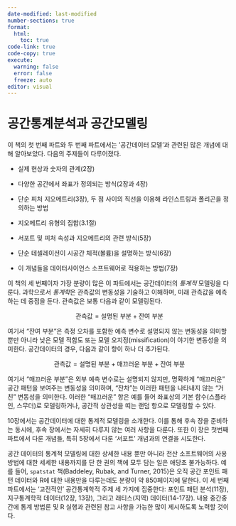 ```yaml
---
date-modified: last-modified
number-sections: true
format: 
  html: 
    toc: true
code-link: true
code-copy: true
execute: 
  warning: false
  error: false
  freeze: auto
editor: visual
---
```


# 공간통계분석과 공간모델링

이 책의 첫 번째 파트와 두 번째 파트에서는 '공간데이터 모델'과 관련된 많은 개념에 대해 알아보았다. 다음의 주제들이 다루어졌다.

-   실제 현상과 숫자의 관계(2장)

-   다양한 공간에서 좌표가 정의되는 방식(2장과 4장)

-   단순 피처 지오메트리(3장), 두 점 사이의 직선을 이용해 라인스트링과 폴리곤을 정의하는 방법

-   지오메트리 유형의 집합(3.1절)

-   서포트 및 피처 속성과 지오메트리의 관련 방식(5장)

-   단순 테셀레이션이 시공간 체적(볼륨)을 설명하는 방식(6장)

-   이 개념들을 데이터사이언스 소프트웨어로 적용하는 방법(7장)

이 책의 세 번째이자 가장 분량이 많은 이 파트에서는 공간데이터의 *통계적* 모델링을 다룬다. 과학으로서 *통계학*은 관측값의 변동성을 기술하고 이해하며, 미래 관측값을 예측하는 데 중점을 둔다. 관측값은 보통 다음과 같이 모델링된다.

$$
\text{관측값}=\text{설명된 부분}+\text{잔여 부분}
$$

여기서 "잔여 부분"은 측정 오차를 포함한 예측 변수로 설명되지 않는 변동성을 의미할 뿐만 아니라 낮은 모델 적합도 또는 모델 오지정(missification)이 야기한 변동성을 의미한다. 공간데이터의 경우, 다음과 같이 항이 하나 더 추가된다.

$$
\text{관측값}=\text{설명된 부분}+\text{매끄러운 부분}+\text{잔여 부분}
$$

여기서 "매끄러운 부분"은 외부 예측 변수로는 설명되지 않지만, 명확하게 "매끄러운" 공간 패턴을 보여주는 변동성을 의미하며, "잔차"는 이러한 패턴을 나타내지 않는 "거친" 변동성을 의미한다. 이러한 "매끄러운" 항은 예를 들어 좌표상의 기본 함수(스플라인, 스무더)로 모델링하거나, 공간적 상관성을 띠는 랜덤 항으로 모델링할 수 있다.

10장에서는 공간데이터에 대한 통계적 모델링을 소개한다. 이를 통해 후속 장을 준비하는 동시에, 후속 장에서는 자세히 다루지 않는 여러 사항을 다룬다. 또한 이 장은 첫번째 파트에서 다룬 개념들, 특히 5장에서 다룬 '서포트' 개념과의 연결을 시도한다.

공간 데이터의 통계적 모델링에 대한 상세한 내용 뿐만 아니라 전산 소프트웨어의 사용 방법에 대한 세세한 내용까지를 단 한 권의 책에 모두 담는 일은 애당초 불가능하다. 예를 들어, `spatstat` 책(Baddeley, Rubak, and Turner, 2015)은 오직 공간 포인트 패턴 데이터와 R에 대한 내용만을 다루는데도 분량이 약 850페이지에 달한다. 이 세 번째 파트에서는 '고전적인' 공간통계학적 주제 세 가지에 집중한다: 포인트 패턴 분석(11장), 지구통계학적 데이터(12장, 13장), 그리고 래티스(지역) 데이터(14-17장). 내용 중간중간에 통계 방법론 및 R 실행과 관련된 참고 사항을 가능한 많이 제시하도록 노력할 것이다.
